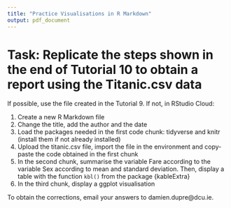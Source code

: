 ```yaml
---
title: "Practice Visualisations in R Markdown"
output: pdf_document
---
```


# Task: Replicate the steps shown in the end of Tutorial 10 to obtain a report using the Titanic.csv data

If possible, use the file created in the Tutorial 9. If not, in RStudio Cloud:

1. Create a new R Markdown file
2. Change the title, add the author and the date
3. Load the packages needed in the first code chunk: tidyverse and knitr (install them if not already installed)
4. Upload the titanic.csv file, import the file in the environment and copy-paste the code obtained in the first chunk
5. In the second chunk, summarise the variable Fare according to the variable Sex according to mean and standard deviation. Then, display a table with the function `kbl()` from the package {kableExtra}
6. In the third chunk, display a ggplot visualisation


To obtain the corrections, email your answers to damien.dupre@dcu.ie.